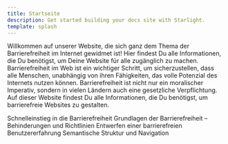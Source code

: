 ```yaml
---
title: Startseite
description: Get started building your docs site with Starlight.
template: splash
---
```



Willkommen auf unserer Website, die sich ganz dem Thema der Barrierefreiheit im Internet gewidmet ist! Hier findest
Du alle Informationen, die Du benötigst, um Deine Website für alle zugänglich zu machen. Barrierefreiheit im Web
ist ein wichtiger Schritt, um sicherzustellen, dass alle Menschen, unabhängig von ihren Fähigkeiten, das volle
Potenzial des Internets nutzen können. Barrierefreiheit ist nicht nur ein moralischer Imperativ, sondern in vielen
Ländern auch eine gesetzliche Verpflichtung. Auf dieser Website findest Du alle Informationen, die Du benötigst,
um barrierefreie Websites zu gestalten.

<CardGrid>
	<LinkCard title="Schnelleinstieg in die Barrierefreiheit" href="/schnelleinstieg-in-die-barrierefreiheit/einleitung">
		Schnelleinstieg in die Barrierefreiheit
	</LinkCard>
    <LinkCard title="Grundlagen der Barrierefreiheit – Behinderungen und Richtlinien" href="/grundlagen-der-barrierefreiheit-behinderungen-und-richtlinien/einleitung">
        Grundlagen der Barrierefreiheit – Behinderungen und Richtlinien
	</LinkCard>
    <LinkCard title="Entwerfen einer barrierefreien Benutzererfahrung" href="/entwerfen-einer-barrierefreien-benutzererfahrung/einleitung">
        Entwerfen einer barrierefreien Benutzererfahrung
	</LinkCard>
    <LinkCard title="Semantische Struktur und Navigation" href="/semantische-struktur-und-navigation/einleitung">
        Semantische Struktur und Navigation
	</LinkCard>
</CardGrid>
